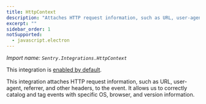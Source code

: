 ```yaml
---
title: HttpContext
description: "Attaches HTTP request information, such as URL, user-agent, referrer, and other headers to the event. (default)"
excerpt: ""
sidebar_order: 1
notSupported:
  - javascript.electron
---
```


_Import name: `Sentry.Integrations.HttpContext`_

This integration is [enabled by default](./../#modifying-default-integrations).

This integration attaches HTTP request information, such as URL, user-agent, referrer, and other headers, to the event.
It allows us to correctly catalog and tag events with specific OS, browser, and version information.
